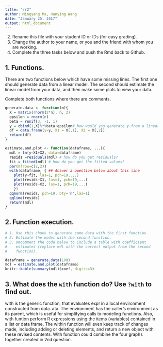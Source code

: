 ```yaml
---
title: "rr2"
author: Mingyang Ma, Hanying Wang
date: "January 25, 2017"
output: html_document
---
```


2. Rename this file with your student ID or IDs (for easy grading).
1. Change the author to your name, or you and the friend with whom you are working.
3. Complete the three tasks below and push the Rmd back to Github.


## 1. Functions.

There are two functions below which have some missing lines. The first one should generate
data from a linear model. The second
should estimate the linear model from your data, and then make some plots to view your data.

Complete both functions where there are comments.

```r
generate.data <- function(n){
  X = matrix(rnorm(2*n), n, 2)
  epsilon = rnorm(n)
  beta = runif(3, -1, 1) 
  y = cbind(1,X)%*%beta+epsilon# how would you generate y from a linear model?
  df = data.frame(y=y, X1 = X[,1], X2 = X[,2])
  return(df)
} 

estimate.and.plot <- function(dataframe, ...){
  mdl = lm(y~X1+X2, data=dataframe)
  resids =residuals(mdl) # how do you get residuals?
  fit = fitted(mdl) # how do you get the fitted values?
  par(mfrow=c(2,2))
  with(dataframe, { ## Answer a question below about this line
    plot(y~fit, las=1, pch=19,...)
    plot(resids~X1, las=1, pch=19,...)
    plot(resids~X2, las=1, pch=19,...)
    })
  qqnorm(resids, pch=19, bty='n',las=1)
  qqline(resids)
  return(mdl)
}
```

## 2. Function execution.

```r
# 1. Use this chunk to generate some data with the first function. 
# 2. Estimate the model with the second function.
# 3. Uncomment the code below to include a table with coefficient 
#    estimates (replace mdl with the correct output from the second
#    function).

dataframe = generate.data(100)
mdl = estimate.and.plot(dataframe)
knitr::kable(summary(mdl)$coef, digits=3)
```

## 3. What does the `with` function do? Use `?with` to find out.
with is the generic function, that evaluates expr in a local environment constructed from data. ata. The environment has the caller's environment as its parent, which is useful for simplifying calls to modeling functions. Also, with funtion perform R expressions using the items (variables) contained in a list or data frame. The within function will even keep track of changes made, including adding or deleting elements, and return a new object with these revised contents. With function could combine the four graphs together created in 2nd question.

